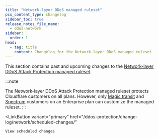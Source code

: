 ```yaml
---
title: "Network-layer DDoS managed ruleset"
pcx_content_type: changelog
sidebar_toc: true
release_notes_file_name:
  - ddos-network
sidebar:
  order: 1
head:
  - tag: title
    content: Changelog for the Network-layer DDoS managed ruleset
---
```



This section contains past and upcoming changes to the [Network-layer DDoS Attack Protection managed ruleset](/ddos-protection/managed-rulesets/network/).

:::note

The Network-layer DDoS Attack Protection managed ruleset protects Cloudflare customers on all plans. However, only [Magic transit](/magic-transit/) and [Spectrum](/spectrum/) customers on an Enterprise plan can customize the managed ruleset.
:::

<LinkButton
	variant="primary"
	href="/ddos-protection/change-log/network/scheduled-changes/"
>
	View scheduled changes
</LinkButton>

<RSSButton href="/ddos-protection/change-log/network/index.xml" />
